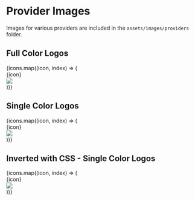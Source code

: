 

<style>
  {`
.sb-icons {
  // display: flex;
}

.reverse-filter {
}

.reverse-filter .sb-icon {
  background: #000;
  color: #fff;
}

.reverse-filter .sb-icon img {
  filter: invert(100%);
}

.sb-icon {
  display: inline-flex;
  flex-direction: column;
  align-items: center;
  justify-content: center;
  border: 1px solid #777;
  margin: 5px;
  border-radius: 5px;
  width: 220px;
  height: 120px;
}

.sb-icon > img {
  margin: 10px;
  width: 64px;
  height: 64px;
}
  `}
</style>

<Meta title="Foundation/Provider Images" />

# Provider Images

Images for various providers are included in the `assets/images/providers` folder.

<h2>Full Color Logos</h2>

<div className="sb-icons">
{icons.map((icon, index) => (
  <div className="sb-icon" key={index}>
    <div>{icon}</div>
    <img src={function(i) { return `/images/providers/${i}.svg`; }(icon)} />
  </div>
))}
</div>

<h2>Single Color Logos</h2>

<div className="sb-icons">
{icons.map((icon, index) => (
  <div className="sb-icon" key={index}>
    <div>{icon}</div>
    <img src={function(i) { return `/images/providers/${i}-black.svg`; }(icon)} />
  </div>
))}
</div>

<h2>Inverted with CSS - Single Color Logos</h2>

<div className="sb-icons reverse-filter ">
{icons.map((icon, index) => (
  <div className="sb-icon" key={index}>
    <div>{icon}</div>
    <img src={function(i) { return `/images/providers/${i}-black.svg`; }(icon)} />
  </div>
))}
</div>
